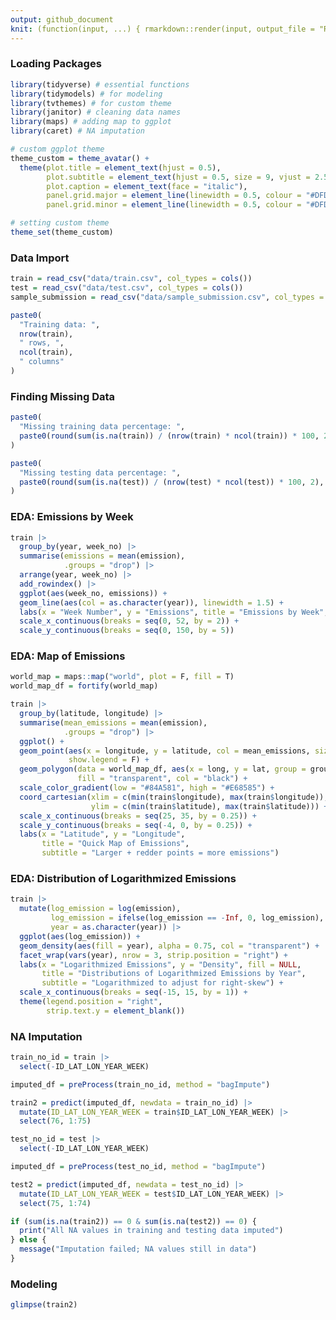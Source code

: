 ```yaml
---
output: github_document
knit: (function(input, ...) { rmarkdown::render(input, output_file = "README.md", envir = globalenv()) })
---
```


### Loading Packages

```r
library(tidyverse) # essential functions
library(tidymodels) # for modeling
library(tvthemes) # for custom theme
library(janitor) # cleaning data names
library(maps) # adding map to ggplot
library(caret) # NA imputation

# custom ggplot theme
theme_custom = theme_avatar() +
  theme(plot.title = element_text(hjust = 0.5),
        plot.subtitle = element_text(hjust = 0.5, size = 9, vjust = 2.5, face = "italic"),
        plot.caption = element_text(face = "italic"),
        panel.grid.major = element_line(linewidth = 0.5, colour = "#DFDAD1"),
        panel.grid.minor = element_line(linewidth = 0.5, colour = "#DFDAD1"))

# setting custom theme
theme_set(theme_custom)
```

### Data Import

```r
train = read_csv("data/train.csv", col_types = cols())
test = read_csv("data/test.csv", col_types = cols())
sample_submission = read_csv("data/sample_submission.csv", col_types = cols())

paste0(
  "Training data: ",
  nrow(train),
  " rows, ",
  ncol(train),
  " columns"
)
```

### Finding Missing Data

```r
paste0(
  "Missing training data percentage: ",
  paste0(round(sum(is.na(train)) / (nrow(train) * ncol(train)) * 100, 2), "%")
)

paste0(
  "Missing testing data percentage: ",
  paste0(round(sum(is.na(test)) / (nrow(test) * ncol(test)) * 100, 2), "%")
)
```

### EDA: Emissions by Week

```r
train |>
  group_by(year, week_no) |>
  summarise(emissions = mean(emission),
            .groups = "drop") |>
  arrange(year, week_no) |>
  add_rowindex() |>
  ggplot(aes(week_no, emissions)) +
  geom_line(aes(col = as.character(year)), linewidth = 1.5) +
  labs(x = "Week Number", y = "Emissions", title = "Emissions by Week", col = NULL) +
  scale_x_continuous(breaks = seq(0, 52, by = 2)) +
  scale_y_continuous(breaks = seq(0, 150, by = 5))
```

### EDA: Map of Emissions

```r
world_map = maps::map("world", plot = F, fill = T)
world_map_df = fortify(world_map)

train |>
  group_by(latitude, longitude) |>
  summarise(mean_emissions = mean(emission),
            .groups = "drop") |>
  ggplot() +
  geom_point(aes(x = longitude, y = latitude, col = mean_emissions, size = mean_emissions),
             show.legend = F) +
  geom_polygon(data = world_map_df, aes(x = long, y = lat, group = group),
               fill = "transparent", col = "black") +
  scale_color_gradient(low = "#84A581", high = "#E68585") +
  coord_cartesian(xlim = c(min(train$longitude), max(train$longitude)),
                  ylim = c(min(train$latitude), max(train$latitude))) +
  scale_x_continuous(breaks = seq(25, 35, by = 0.25)) +
  scale_y_continuous(breaks = seq(-4, 0, by = 0.25)) +
  labs(x = "Latitude", y = "Longitude",
       title = "Quick Map of Emissions",
       subtitle = "Larger + redder points = more emissions")
```

### EDA: Distribution of Logarithmized Emissions

```r
train |>
  mutate(log_emission = log(emission),
         log_emission = ifelse(log_emission == -Inf, 0, log_emission),
         year = as.character(year)) |>
  ggplot(aes(log_emission)) +
  geom_density(aes(fill = year), alpha = 0.75, col = "transparent") +
  facet_wrap(vars(year), nrow = 3, strip.position = "right") +
  labs(x = "Logarithmized Emissions", y = "Density", fill = NULL,
       title = "Distributions of Logarithmized Emissions by Year",
       subtitle = "Logarithmized to adjust for right-skew") +
  scale_x_continuous(breaks = seq(-15, 15, by = 1)) +
  theme(legend.position = "right",
        strip.text.y = element_blank())
```

### NA Imputation

```r
train_no_id = train |>
  select(-ID_LAT_LON_YEAR_WEEK)

imputed_df = preProcess(train_no_id, method = "bagImpute")

train2 = predict(imputed_df, newdata = train_no_id) |>
  mutate(ID_LAT_LON_YEAR_WEEK = train$ID_LAT_LON_YEAR_WEEK) |>
  select(76, 1:75)

test_no_id = test |>
  select(-ID_LAT_LON_YEAR_WEEK)

imputed_df = preProcess(test_no_id, method = "bagImpute")

test2 = predict(imputed_df, newdata = test_no_id) |>
  mutate(ID_LAT_LON_YEAR_WEEK = test$ID_LAT_LON_YEAR_WEEK) |>
  select(75, 1:74)

if (sum(is.na(train2)) == 0 & sum(is.na(test2)) == 0) {
  print("All NA values in training and testing data imputed")
} else {
  message("Imputation failed; NA values still in data")
}
```

### Modeling

```r
glimpse(train2)
```

































